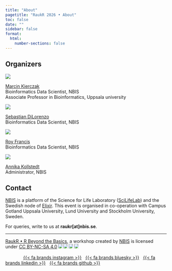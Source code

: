 ```yaml
---
title: "About"
pagetitle: "RaukR 2026 • About"
toc: false
date: ""
sidebar: false
format:
  html:
    number-sections: false
---
```


## Organizers

::: {.profile-parent}
::: {.profile-child}

![](assets/images/profile/marcin-kierczak.webp){.nolightbox}

[Marcin Kierczak](http://www.kierczak.pl/)  
Bioinformatics Data Scientist, NBIS  
Associate Professor in Bioinformatics, Uppsala university

:::
::: {.profile-child}

![](assets/images/profile/sebastian-dilorenzo.webp){.nolightbox}

[Sebastian DiLorenzo](https://www.katalog.uu.se/profile?id=N11-2322)  
Bioinformatics Data Scientist, NBIS

:::
::: {.profile-child}

![](assets/images/profile/roy-francis.webp){.nolightbox}

[Roy Francis](https://www.katalog.uu.se/empinfo/?id=N14-525)  
Bioinformatics Data Scientist, NBIS

:::
::: {.profile-child}

![](assets/images/profile/annika-kollstedt.webp){.nolightbox}

[Annika Kollstedt](https://www.katalog.uu.se/empinfo/?id=N1-816)  
Administrator, NBIS

:::
:::

## Contact

[NBIS](https://nbis.se) is a platform of the Science for Life Laboratory ([SciLifeLab](https://www.scilifelab.se/)) and the Swedish node of [Elixir](https://elixir-europe.org/). This event is organised in co-operation with Campus Gotland Uppsala University, Lund University and Stockholm University, Sweden.

For queries, write to us at **raukr[at]nbis.se**.  

---

<p class="small"><a href="https://nbisweden.github.io/raukr-2026">RaukR • R Beyond the Basics</a>, a workshop created by <a href="https://nbis.se/">NBIS</a> is licensed under <a href="https://creativecommons.org/licenses/by-nc-sa/4.0/">CC BY-NC-SA 4.0</a><img src="https://mirrors.creativecommons.org/presskit/icons/cc.svg" style="max-width: 1em;max-height:1em;margin-left: .2em;"><img src="https://mirrors.creativecommons.org/presskit/icons/by.svg" style="max-width: 1em;max-height:1em;margin-left: .2em;"><img src="https://mirrors.creativecommons.org/presskit/icons/nc.svg" style="max-width: 1em;max-height:1em;margin-left: .2em;"><img src="https://mirrors.creativecommons.org/presskit/icons/sa.svg" style="max-width: 1em;max-height:1em;margin-left: .2em;"></p>

![](assets/logos/raukr.svg){height="1.2em" style="margin-bottom:-3px;"} &nbsp; ![](assets/logos/nbis-scilifelab.svg){height="1.1em"} &nbsp; [{{< fa brands instagram >}}](https://www.instagram.com/raukr_nbis/) &nbsp; [{{< fa brands bluesky >}}](https://bsky.app/profile/nbis.se) &nbsp; [{{< fa brands linkedin >}}](https://www.linkedin.com/company/nbisweden) &nbsp; [{{< fa brands github >}}](https://github.com/NBISweden/raukr-2026)  
